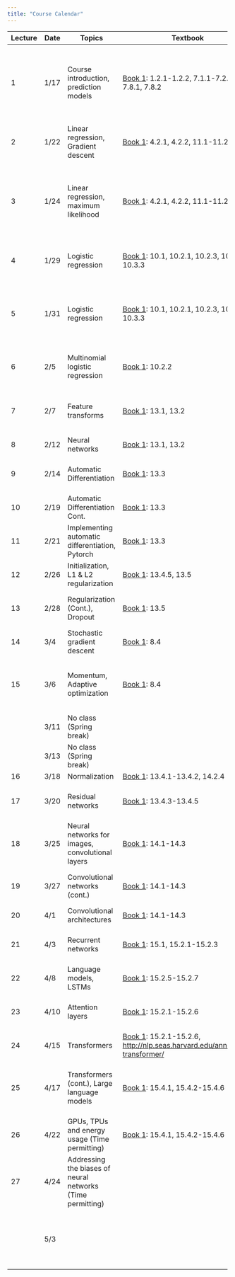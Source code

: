 ```yaml
---
title: "Course Calendar"
---
```


+---------+---------+------------------------------------------------------------+-----------------------------------------------------------------------------------------------------------------------------+---------------------------------------------------------------------------------------------------+----------------------------------------------------------------------------------------------------------------------------------------------------------------------------+
| Lecture | Date    | Topics                                                     | Textbook                                                                                                                    | Materials                                                                                         | Homework                                                                                                                                                                   |
+=========+=========+============================================================+=============================================================================================================================+===================================================================================================+============================================================================================================================================================================+
| 1       | 1/17    | Course introduction, prediction models                     | [Book 1](https://probml.github.io/pml-book/book1.html): 1.2.1-1.2.2, 7.1.1-7.2.4, 7.8.1, 7.8.2                              | [Notes](../lecture1-background/notes.qmd)                                                         | Homework 1 assigned ([Drive](https://drive.google.com/drive/folders/15i-IPTRAdyTaqx6iutt376numH-rxLnn?usp=drive_link)) **Due: 1/25 11:59pm**                               |
|         |         |                                                            |                                                                                                                             |                                                                                                   |                                                                                                                                                                            |
|         |         |                                                            |                                                                                                                             |                                                                                                   | [Solutions](https://nbviewer.org/urls/gist.githubusercontent.com/gabehope/516837c351149d3de9c1a29839000273/raw/182d169ba83cb3a6d8539a2297f068dce7834ab1/solutions.ipynb)   |
+---------+---------+------------------------------------------------------------+-----------------------------------------------------------------------------------------------------------------------------+---------------------------------------------------------------------------------------------------+----------------------------------------------------------------------------------------------------------------------------------------------------------------------------+
| 2       | 1/22    | Linear regression, Gradient descent                        | [Book 1](https://probml.github.io/pml-book/book1.html): 4.2.1, 4.2.2, 11.1-11.2.4                                           | [Notes](../lecture2-linear-regression/notes.qmd)                                                  |                                                                                                                                                                            |
|         |         |                                                            |                                                                                                                             |                                                                                                   |                                                                                                                                                                            |
|         |         |                                                            |                                                                                                                             | [Slides](./notes/lecture1.pdf)                                                                    |                                                                                                                                                                            |
+---------+---------+------------------------------------------------------------+-----------------------------------------------------------------------------------------------------------------------------+---------------------------------------------------------------------------------------------------+----------------------------------------------------------------------------------------------------------------------------------------------------------------------------+
| 3       | 1/24    | Linear regression, maximum likelihood                      | [Book 1](https://probml.github.io/pml-book/book1.html): 4.2.1, 4.2.2, 11.1-11.2.4                                           | [Notes](../lecture2-linear-regression/notes.qmd)                                                  | Homework 2 assigned ([Drive](https://drive.google.com/drive/folders/1deohwJarw4aa-Te3DYDrdbn35v1EWIsm?usp=drive_link), [hints](../misc/hw2-hint.qmd)) **Due: 2/1 11:59pm** |
|         |         |                                                            |                                                                                                                             |                                                                                                   |                                                                                                                                                                            |
|         |         |                                                            |                                                                                                                             | [Slides](./notes/lecture2.pdf)                                                                    | [Solutions](https://nbviewer.org/urls/gist.githubusercontent.com/gabehope/4bf759748a9fd313137d9fbeadd1ce85/raw/18303a4055fa37b974daebc8d7078b83bf019f7a/solutions.ipynb)   |
+---------+---------+------------------------------------------------------------+-----------------------------------------------------------------------------------------------------------------------------+---------------------------------------------------------------------------------------------------+----------------------------------------------------------------------------------------------------------------------------------------------------------------------------+
| 4       | 1/29    | Logistic regression                                        | [Book 1](https://probml.github.io/pml-book/book1.html): 10.1, 10.2.1, 10.2.3, 10.3.1-10.3.3                                 | [Notes](../lecture3-logistic-regression/notes.qmd)                                                |                                                                                                                                                                            |
|         |         |                                                            |                                                                                                                             |                                                                                                   |                                                                                                                                                                            |
|         |         |                                                            |                                                                                                                             | [Slides](./notes/lecture3.pdf)                                                                    |                                                                                                                                                                            |
+---------+---------+------------------------------------------------------------+-----------------------------------------------------------------------------------------------------------------------------+---------------------------------------------------------------------------------------------------+----------------------------------------------------------------------------------------------------------------------------------------------------------------------------+
| 5       | 1/31    | Logistic regression                                        | [Book 1](https://probml.github.io/pml-book/book1.html): 10.1, 10.2.1, 10.2.3, 10.3.1-10.3.3                                 | [Notes](../lecture3-logistic-regression/notes.qmd)                                                | Final project ethics warm-up assigned ([Description](../assignments/final-project/ethics.qmd)) **Due: 2/8 11:59pm**                                                        |
|         |         |                                                            |                                                                                                                             |                                                                                                   |                                                                                                                                                                            |
|         |         |                                                            |                                                                                                                             | [Slides](./notes/lecture4.pdf)                                                                    |                                                                                                                                                                            |
+---------+---------+------------------------------------------------------------+-----------------------------------------------------------------------------------------------------------------------------+---------------------------------------------------------------------------------------------------+----------------------------------------------------------------------------------------------------------------------------------------------------------------------------+
| 6       | 2/5     | Multinomial logistic regression                            | [Book 1](https://probml.github.io/pml-book/book1.html): 10.2.2                                                              | [Notes](../lecture4-feature-transforms/notes.qmd)                                                 |                                                                                                                                                                            |
|         |         |                                                            |                                                                                                                             |                                                                                                   |                                                                                                                                                                            |
|         |         |                                                            |                                                                                                                             | [Slides](./notes/lecture5.pdf)                                                                    |                                                                                                                                                                            |
+---------+---------+------------------------------------------------------------+-----------------------------------------------------------------------------------------------------------------------------+---------------------------------------------------------------------------------------------------+----------------------------------------------------------------------------------------------------------------------------------------------------------------------------+
| 7       | 2/7     | Feature transforms                                         | [Book 1](https://probml.github.io/pml-book/book1.html): 13.1, 13.2                                                          | [Notebook](https://colab.research.google.com/drive/1MlFAWYkgI58xjxTYWKJoSdU64xRObyaq?usp=sharing) | Homework 3 assigned ([Drive](https://drive.google.com/drive/folders/1Df96GdFpucM-YUf6c5PTWUfxWY-UrLXl?usp=drive_link)) **Due: 2/15 11:59pm**                               |
|         |         |                                                            |                                                                                                                             |                                                                                                   |                                                                                                                                                                            |
|         |         |                                                            |                                                                                                                             | [Slides](./notes/lecture6.pdf)                                                                    |                                                                                                                                                                            |
+---------+---------+------------------------------------------------------------+-----------------------------------------------------------------------------------------------------------------------------+---------------------------------------------------------------------------------------------------+----------------------------------------------------------------------------------------------------------------------------------------------------------------------------+
| 8       | 2/12    | Neural networks                                            | [Book 1](https://probml.github.io/pml-book/book1.html): 13.1, 13.2                                                          | [Notes](../lecture5-neural-networks-intro/notes.qmd)                                              |                                                                                                                                                                            |
+---------+---------+------------------------------------------------------------+-----------------------------------------------------------------------------------------------------------------------------+---------------------------------------------------------------------------------------------------+----------------------------------------------------------------------------------------------------------------------------------------------------------------------------+
| 9       | 2/14    | Automatic Differentiation                                  | [Book 1](https://probml.github.io/pml-book/book1.html): 13.3                                                                | [Notes](../lecture6-backpropagation/notes.qmd)                                                    | Homework 4 assigned **Due: 2/22 11:59pm**                                                                                                                                  |
+---------+---------+------------------------------------------------------------+-----------------------------------------------------------------------------------------------------------------------------+---------------------------------------------------------------------------------------------------+----------------------------------------------------------------------------------------------------------------------------------------------------------------------------+
| 10      | 2/19    | Automatic Differentiation Cont.                            | [Book 1](https://probml.github.io/pml-book/book1.html): 13.3                                                                | [Notes](../lecture6-backpropagation/notes.qmd)                                                    |                                                                                                                                                                            |
+---------+---------+------------------------------------------------------------+-----------------------------------------------------------------------------------------------------------------------------+---------------------------------------------------------------------------------------------------+----------------------------------------------------------------------------------------------------------------------------------------------------------------------------+
| 11      | 2/21    | Implementing automatic differentiation, Pytorch            | [Book 1](https://probml.github.io/pml-book/book1.html): 13.3                                                                | [Notes](../lecture6-backpropagation/notes.qmd)                                                    | Homework 5 assigned (**Due: 2/29 11:59pm**                                                                                                                                 |
+---------+---------+------------------------------------------------------------+-----------------------------------------------------------------------------------------------------------------------------+---------------------------------------------------------------------------------------------------+----------------------------------------------------------------------------------------------------------------------------------------------------------------------------+
| 12      | 2/26    | Initialization, L1 & L2 regularization                     | [Book 1](https://probml.github.io/pml-book/book1.html): 13.4.5, 13.5                                                        |                                                                                                   |                                                                                                                                                                            |
+---------+---------+------------------------------------------------------------+-----------------------------------------------------------------------------------------------------------------------------+---------------------------------------------------------------------------------------------------+----------------------------------------------------------------------------------------------------------------------------------------------------------------------------+
| 13      | 2/28    | Regularization (Cont.), Dropout                            | [Book 1](https://probml.github.io/pml-book/book1.html): 13.5                                                                |                                                                                                   | Homework 6 assigned (**Due: 3/7 11:59pm**                                                                                                                                  |
+---------+---------+------------------------------------------------------------+-----------------------------------------------------------------------------------------------------------------------------+---------------------------------------------------------------------------------------------------+----------------------------------------------------------------------------------------------------------------------------------------------------------------------------+
| 14      | 3/4     | Stochastic gradient descent                                | [Book 1](https://probml.github.io/pml-book/book1.html): 8.4                                                                 |                                                                                                   |                                                                                                                                                                            |
+---------+---------+------------------------------------------------------------+-----------------------------------------------------------------------------------------------------------------------------+---------------------------------------------------------------------------------------------------+----------------------------------------------------------------------------------------------------------------------------------------------------------------------------+
| 15      | 3/6     | Momentum, Adaptive optimization                            | [Book 1](https://probml.github.io/pml-book/book1.html): 8.4                                                                 |                                                                                                   | Final project proposal assigned ([Description](../assignments/final-project/outline.qmd)) **Due: 3/21 11:59pm**                                                            |
+---------+---------+------------------------------------------------------------+-----------------------------------------------------------------------------------------------------------------------------+---------------------------------------------------------------------------------------------------+----------------------------------------------------------------------------------------------------------------------------------------------------------------------------+
|         | 3/11    | No class (Spring break)                                    |                                                                                                                             |                                                                                                   |                                                                                                                                                                            |
+---------+---------+------------------------------------------------------------+-----------------------------------------------------------------------------------------------------------------------------+---------------------------------------------------------------------------------------------------+----------------------------------------------------------------------------------------------------------------------------------------------------------------------------+
|         | 3/13    | No class (Spring break)                                    |                                                                                                                             |                                                                                                   |                                                                                                                                                                            |
+---------+---------+------------------------------------------------------------+-----------------------------------------------------------------------------------------------------------------------------+---------------------------------------------------------------------------------------------------+----------------------------------------------------------------------------------------------------------------------------------------------------------------------------+
| 16      | 3/18    | Normalization                                              | [Book 1](https://probml.github.io/pml-book/book1.html): 13.4.1-13.4.2, 14.2.4                                               |                                                                                                   |                                                                                                                                                                            |
+---------+---------+------------------------------------------------------------+-----------------------------------------------------------------------------------------------------------------------------+---------------------------------------------------------------------------------------------------+----------------------------------------------------------------------------------------------------------------------------------------------------------------------------+
| 17      | 3/20    | Residual networks                                          | [Book 1](https://probml.github.io/pml-book/book1.html): 13.4.3-13.4.5                                                       |                                                                                                   | Homework 7 assigned **Due: 3/28 11:59pm**                                                                                                                                  |
+---------+---------+------------------------------------------------------------+-----------------------------------------------------------------------------------------------------------------------------+---------------------------------------------------------------------------------------------------+----------------------------------------------------------------------------------------------------------------------------------------------------------------------------+
| 18      | 3/25    | Neural networks for images, convolutional layers           | [Book 1](https://probml.github.io/pml-book/book1.html): 14.1-14.3                                                           |                                                                                                   |                                                                                                                                                                            |
+---------+---------+------------------------------------------------------------+-----------------------------------------------------------------------------------------------------------------------------+---------------------------------------------------------------------------------------------------+----------------------------------------------------------------------------------------------------------------------------------------------------------------------------+
| 19      | 3/27    | Convolutional networks (cont.)                             | [Book 1](https://probml.github.io/pml-book/book1.html): 14.1-14.3                                                           |                                                                                                   | Homework 8 assigned **Due: 4/4 11:59pm**                                                                                                                                   |
+---------+---------+------------------------------------------------------------+-----------------------------------------------------------------------------------------------------------------------------+---------------------------------------------------------------------------------------------------+----------------------------------------------------------------------------------------------------------------------------------------------------------------------------+
| 20      | 4/1     | Convolutional architectures                                | [Book 1](https://probml.github.io/pml-book/book1.html): 14.1-14.3                                                           |                                                                                                   |                                                                                                                                                                            |
+---------+---------+------------------------------------------------------------+-----------------------------------------------------------------------------------------------------------------------------+---------------------------------------------------------------------------------------------------+----------------------------------------------------------------------------------------------------------------------------------------------------------------------------+
| 21      | 4/3     | Recurrent networks                                         | [Book 1](https://probml.github.io/pml-book/book1.html): 15.1, 15.2.1-15.2.3                                                 |                                                                                                   | Homework 9 assigned **Due: 4/11 11:59pm**                                                                                                                                  |
+---------+---------+------------------------------------------------------------+-----------------------------------------------------------------------------------------------------------------------------+---------------------------------------------------------------------------------------------------+----------------------------------------------------------------------------------------------------------------------------------------------------------------------------+
| 22      | 4/8     | Language models, LSTMs                                     | [Book 1](https://probml.github.io/pml-book/book1.html): 15.2.5-15.2.7                                                       |                                                                                                   |                                                                                                                                                                            |
+---------+---------+------------------------------------------------------------+-----------------------------------------------------------------------------------------------------------------------------+---------------------------------------------------------------------------------------------------+----------------------------------------------------------------------------------------------------------------------------------------------------------------------------+
| 23      | 4/10    | Attention layers                                           | [Book 1](https://probml.github.io/pml-book/book1.html): 15.2.1-15.2.6                                                       |                                                                                                   | Homework 10 assigned **Due: 4/18 11:59pm**                                                                                                                                 |
+---------+---------+------------------------------------------------------------+-----------------------------------------------------------------------------------------------------------------------------+---------------------------------------------------------------------------------------------------+----------------------------------------------------------------------------------------------------------------------------------------------------------------------------+
| 24      | 4/15    | Transformers                                               | [Book 1](https://probml.github.io/pml-book/book1.html): 15.2.1-15.2.6, <http://nlp.seas.harvard.edu/annotated-transformer/> |                                                                                                   |                                                                                                                                                                            |
+---------+---------+------------------------------------------------------------+-----------------------------------------------------------------------------------------------------------------------------+---------------------------------------------------------------------------------------------------+----------------------------------------------------------------------------------------------------------------------------------------------------------------------------+
| 25      | 4/17    | Transformers (cont.), Large language models                | [Book 1](https://probml.github.io/pml-book/book1.html): 15.4.1, 15.4.2-15.4.6                                               |                                                                                                   | Final project check-in assigned ([Description](../assignments/final-project/outline.qmd)) **Due: 4/22 11:59pm**                                                            |
+---------+---------+------------------------------------------------------------+-----------------------------------------------------------------------------------------------------------------------------+---------------------------------------------------------------------------------------------------+----------------------------------------------------------------------------------------------------------------------------------------------------------------------------+
| 26      | 4/22    | GPUs, TPUs and energy usage (Time permitting)              | [Book 1](https://probml.github.io/pml-book/book1.html): 15.4.1, 15.4.2-15.4.6                                               |                                                                                                   |                                                                                                                                                                            |
+---------+---------+------------------------------------------------------------+-----------------------------------------------------------------------------------------------------------------------------+---------------------------------------------------------------------------------------------------+----------------------------------------------------------------------------------------------------------------------------------------------------------------------------+
| 27      | 4/24    | Addressing the biases of neural networks (Time permitting) |                                                                                                                             |                                                                                                   |                                                                                                                                                                            |
+---------+---------+------------------------------------------------------------+-----------------------------------------------------------------------------------------------------------------------------+---------------------------------------------------------------------------------------------------+----------------------------------------------------------------------------------------------------------------------------------------------------------------------------+
|         | 5/3     |                                                            |                                                                                                                             |                                                                                                   | **Final Project Due (11:59pm)**                                                                                                                                            |
|         |         |                                                            |                                                                                                                             |                                                                                                   |                                                                                                                                                                            |
|         |         |                                                            |                                                                                                                             |                                                                                                   | ([Description](../assignments/final-project/outline.qmd))                                                                                                                  |
+---------+---------+------------------------------------------------------------+-----------------------------------------------------------------------------------------------------------------------------+---------------------------------------------------------------------------------------------------+----------------------------------------------------------------------------------------------------------------------------------------------------------------------------+